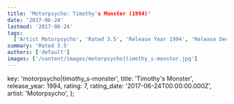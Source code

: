 ```yaml
---
title: 'Motorpsycho: Timothy's Monster (1994)'
date: '2017-06-24'
lastmod: '2017-06-24'
tags:
  ['Artist Motorpsycho', 'Rated 3.5', 'Release Year 1994', 'Release Decade 1990']
summary: 'Rated 3.5'
authors: ['default']
images: ['/content/images/motorpsycho|timothy_s-monster.jpg']
---
```


  key: 'motorpsycho|timothy_s-monster',
  title: 'Timothy's Monster',
  release_year: 1994,
  rating: 7,
  rating_date: '2017-06-24T00:00:00.000Z',
  artist: 'Motorpsycho',
};

<MusicRating data={data} />
